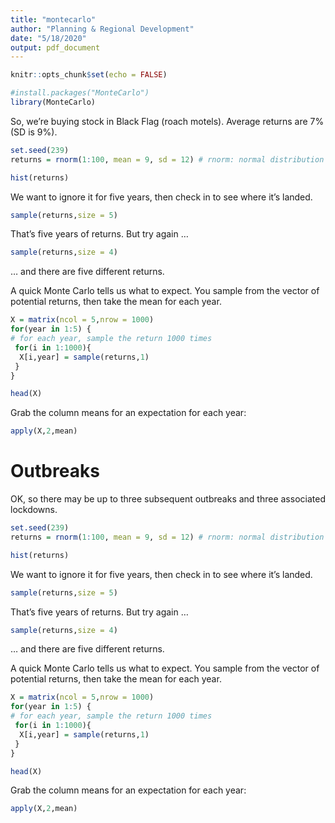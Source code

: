```yaml
---
title: "montecarlo"
author: "Planning & Regional Development"
date: "5/18/2020"
output: pdf_document
---
```


```r
knitr::opts_chunk$set(echo = FALSE)
```

```r
#install.packages("MonteCarlo") 
library(MonteCarlo)
```

So, we're buying stock in Black Flag (roach motels). Average returns are 7% (SD is 9%). 

```r
set.seed(239) 
returns = rnorm(1:100, mean = 9, sd = 12) # rnorm: normal distribution 
```

```r
hist(returns)
```


We want to ignore it for five years, then check in to see where it's landed. 
```r
sample(returns,size = 5)
```
That's five years of returns. But try again ... 
```r
sample(returns,size = 4)
```
... and there are five different returns. 

A quick Monte Carlo tells us what to expect. You sample from the vector of potential returns, then take the mean for each year. 

```r
X = matrix(ncol = 5,nrow = 1000)
for(year in 1:5) {
# for each year, sample the return 1000 times
 for(i in 1:1000){
  X[i,year] = sample(returns,1)
 }
}

head(X)
```

Grab the column means for an expectation for each year: 
```r
apply(X,2,mean)
```



# Outbreaks 
OK, so there may be up to three subsequent outbreaks and three associated lockdowns. 

```r
set.seed(239) 
returns = rnorm(1:100, mean = 9, sd = 12) # rnorm: normal distribution 
```

```r
hist(returns)
```


We want to ignore it for five years, then check in to see where it's landed. 
```r
sample(returns,size = 5)
```
That's five years of returns. But try again ... 
```r
sample(returns,size = 4)
```
... and there are five different returns. 

A quick Monte Carlo tells us what to expect. You sample from the vector of potential returns, then take the mean for each year. 

```r
X = matrix(ncol = 5,nrow = 1000)
for(year in 1:5) {
# for each year, sample the return 1000 times
 for(i in 1:1000){
  X[i,year] = sample(returns,1)
 }
}

head(X)
```

Grab the column means for an expectation for each year: 
```r
apply(X,2,mean)
```

